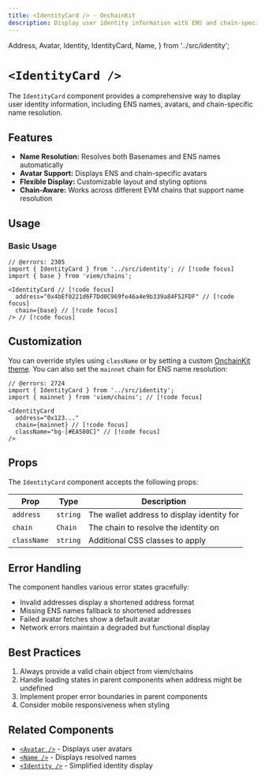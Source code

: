 ```yaml
---
title: <IdentityCard /> · OnchainKit
description: Display user identity information with ENS and chain-specific name resolution
---
```


  Address,
  Avatar,
  Identity,
  IdentityCard,
  Name,
} from '../src/identity';

# `<IdentityCard />`

The `IdentityCard` component provides a comprehensive way to display user identity information, including ENS names, avatars, and chain-specific name resolution.

## Features
- **Name Resolution:** Resolves both Basenames and ENS names automatically
- **Avatar Support:** Displays ENS and chain-specific avatars
- **Flexible Display:** Customizable layout and styling options
- **Chain-Aware:** Works across different EVM chains that support name resolution

## Usage

### Basic Usage

```tsx twoslash
// @errors: 2305
import { IdentityCard } from '../src/identity'; // [!code focus]
import { base } from 'viem/chains';

<IdentityCard // [!code focus] 
  address="0x4bEf0221d6F7Dd0C969fe46a4e9b339a84F52FDF" // [!code focus]
  chain={base} // [!code focus]
/> // [!code focus]
```
<App>
  <IdentityCard 
    schemaId="0xf8b05c79f090979bf4a80270aba232dff11a10d9ca55c4f88de95317970f0de9"
    address="0x4bEf0221d6F7Dd0C969fe46a4e9b339a84F52FDF"
    chain={base}
    className="max-w-[300px]"
  />
</App>

## Customization

You can override styles using `className` or by setting a custom [OnchainKit theme](/guides/themes#custom-theme). You can also set the `mainnet` chain for ENS name resolution:

```tsx twoslash
// @errors: 2724
import { IdentityCard } from '../src/identity';
import { mainnet } from 'viem/chains'; // [!code focus]

<IdentityCard 
  address="0x123..."
  chain={mainnet} // [!code focus]
  className="bg-[#EA580C]" // [!code focus]
/>

```
<App>
  <IdentityCard 
    schemaId="0xf8b05c79f090979bf4a80270aba232dff11a10d9ca55c4f88de95317970f0de9"
    address="0x4bEf0221d6F7Dd0C969fe46a4e9b339a84F52FDF"
    chain={mainnet}
    className="bg-[#EA580C] max-w-[300px]"
  />
</App>

## Props

The `IdentityCard` component accepts the following props:

| Prop | Type | Description |
|------|------|-------------|
| `address` | `string` | The wallet address to display identity for |
| `chain` | `Chain` | The chain to resolve the identity on |
| `className` | `string` | Additional CSS classes to apply |

## Error Handling

The component handles various error states gracefully:

- Invalid addresses display a shortened address format
- Missing ENS names fallback to shortened addresses
- Failed avatar fetches show a default avatar
- Network errors maintain a degraded but functional display

## Best Practices

1. Always provide a valid chain object from viem/chains
2. Handle loading states in parent components when address might be undefined
4. Implement proper error boundaries in parent components
5. Consider mobile responsiveness when styling

## Related Components

- [`<Avatar />`](/identity/avatar) - Displays user avatars
- [`<Name />`](/identity/name) - Displays resolved names
- [`<Identity />`](/identity/identity) - Simplified identity display
